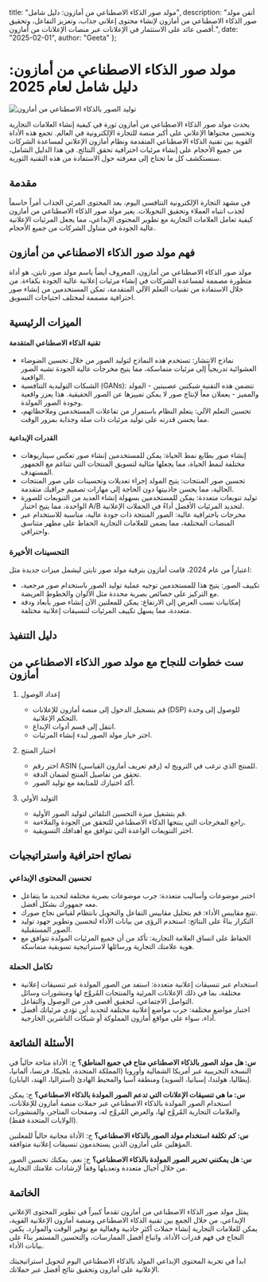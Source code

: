   title: "مولد صور الذكاء الاصطناعي من أمازون: دليل شامل",
  description: "أتقن مولد صور الذكاء الاصطناعي من أمازون لإنشاء محتوى إعلاني جذاب، وتعزيز التفاعل، وتحقيق أقصى عائد على الاستثمار في الإعلانات عبر منصات الإعلانات من أمازون.",
  date: "2025-02-01",
  author: "Geeta"
};

# مولد صور الذكاء الاصطناعي من أمازون: دليل شامل لعام 2025

![توليد الصور بالذكاء الاصطناعي من أمازون](/images/blog/amazon-ai-image-generator.jpeg)

يحدث مولد صور الذكاء الاصطناعي من أمازون ثورة في كيفية إنشاء العلامات التجارية وتحسين محتواها الإعلاني على أكبر منصة للتجارة الإلكترونية في العالم. تجمع هذه الأداة القوية بين تقنية الذكاء الاصطناعي المتقدمة ونظام أمازون الإعلاني لمساعدة الشركات من جميع الأحجام على إنشاء مرئيات احترافية تحقق النتائج. في هذا الدليل الشامل، سنستكشف كل ما تحتاج إلى معرفته حول الاستفادة من هذه التقنية الثورية.

## مقدمة
في مشهد التجارة الإلكترونية التنافسي اليوم، يعد المحتوى المرئي الجذاب أمراً حاسماً لجذب انتباه العملاء وتحقيق التحويلات. يغير مولد صور الذكاء الاصطناعي من أمازون كيفية تعامل العلامات التجارية مع تطوير المحتوى الإبداعي، مما يجعل المرئيات الإعلانية عالية الجودة في متناول الشركات من جميع الأحجام.

## فهم مولد صور الذكاء الاصطناعي من أمازون

مولد صور الذكاء الاصطناعي من أمازون، المعروف أيضاً باسم مولد صور تايتن، هو أداة متطورة مصممة لمساعدة الشركات في إنشاء مرئيات إعلانية عالية الجودة بكفاءة. من خلال الاستفادة من تقنيات التعلم الآلي المتقدمة، تمكن المستخدمين من إنشاء صور احترافية مصممة لمختلف احتياجات التسويق.

## الميزات الرئيسية

#### تقنية الذكاء الاصطناعي المتقدمة

- نماذج الانتشار: تستخدم هذه النماذج لتوليد الصور من خلال تحسين الضوضاء العشوائية تدريجياً إلى مرئيات متماسكة، مما يتيح مخرجات عالية الجودة تشبه الصور الواقعية.
- الشبكات التوليدية التنافسية (GANs): تتضمن هذه التقنية شبكتين عصبيتين - المولد والمميز - يعملان معاً لإنتاج صور لا يمكن تمييزها عن الصور الحقيقية. هذا يعزز واقعية وجودة الصور المولدة.
- تحسين التعلم الآلي: يتعلم النظام باستمرار من تفاعلات المستخدمين وملاحظاتهم، مما يحسن قدرته على توليد مرئيات ذات صلة وجذابة بمرور الوقت.

#### القدرات الإبداعية
- إنشاء صور بطابع نمط الحياة: يمكن للمستخدمين إنشاء صور تعكس سيناريوهات مختلفة لنمط الحياة، مما يجعلها مثالية لتسويق المنتجات التي تتناغم مع الجمهور المستهدف.
- تحسين صور المنتجات: يتيح المولد إجراء تعديلات وتحسينات على صور المنتجات الحالية، مما يحسن جاذبيتها دون الحاجة إلى مهارات تصميم جرافيك متقدمة.
- توليد تنويعات متعددة: يمكن للمستخدمين بسهولة إنشاء العديد من التنويعات للصورة الواحدة، مما يتيح اختبار A/B لتحديد المرئيات الأفضل أداءً في الحملات الإعلانية.
- مخرجات باحترافية عالية: الصور المنتجة ذات جودة عالية، مناسبة للاستخدام عبر المنصات المختلفة، مما يضمن للعلامات التجارية الحفاظ على مظهر متناسق واحترافي.

### التحسينات الأخيرة

اعتباراً من عام 2024، قامت أمازون بترقية مولد صور تايتن ليشمل ميزات جديدة مثل:
- تكييف الصور: يتيح هذا للمستخدمين توجيه عملية توليد الصور باستخدام صور مرجعية، مع التركيز على خصائص بصرية محددة مثل الألوان والخطوط العريضة.
- إمكانيات نسب العرض إلى الارتفاع: يمكن للمعلنين الآن إنشاء صور بأبعاد ودقة متعددة، مما يسهل تكييف المرئيات لتنسيقات إعلانية مختلفة.

## دليل التنفيذ

## ست خطوات للنجاح مع مولد صور الذكاء الاصطناعي من أمازون

1. إعداد الوصول
   - قم بتسجيل الدخول إلى منصة أمازون للإعلانات (DSP) للوصول إلى وحدة التحكم الإعلانية.
   - انتقل إلى قسم أدوات الإبداع.
   - اختر خيار مولد الصور لبدء إنشاء المرئيات.

2. اختيار المنتج
   - اختر رقم ASIN (رقم تعريف أمازون القياسي) للمنتج الذي ترغب في الترويج له.
   - تحقق من تفاصيل المنتج لضمان الدقة.
   - أكد اختيارك للمتابعة مع توليد الصور.

3. التوليد الأولي
   - قم بتشغيل ميزة التحسين التلقائي لتوليد الصور الأولية.
   - راجع المخرجات التي ينتجها الذكاء الاصطناعي للتحقق من الجودة والملاءمة.
   - اختر التنويعات الواعدة التي تتوافق مع أهدافك التسويقية.

## نصائح احترافية واستراتيجيات

### تحسين المحتوى الإبداعي
- اختبر موضوعات وأساليب متعددة: جرب موضوعات بصرية مختلفة لتحديد ما يتفاعل معه جمهورك بشكل أفضل.
- تتبع مقاييس الأداء: قم بتحليل مقاييس التفاعل والتحويل بانتظام لقياس نجاح صورك.
- التكرار بناءً على النتائج: استخدم الرؤى من بيانات الأداء لتحسين وتطوير جهود توليد الصور المستقبلية.
- الحفاظ على اتساق العلامة التجارية: تأكد من أن جميع المرئيات المولدة تتوافق مع هوية علامتك التجارية ورسائلها لاستراتيجية تسويقية متماسكة.

### **تكامل الحملة**
- استخدام عبر تنسيقات إعلانية متعددة: استفد من الصور المولدة عبر تنسيقات إعلانية مختلفة، بما في ذلك الإعلانات المرئية والمنتجات المُروَّج لها ومنشورات وسائل التواصل الاجتماعي، لتحقيق أقصى قدر من الوصول والتفاعل.
- اختبار مواضع مختلفة: جرب مواضع إعلانية مختلفة لتحديد أين تؤدي مرئياتك أفضل أداء، سواء على مواقع أمازون المملوكة أو شبكات الناشرين الخارجية.

## الأسئلة الشائعة

**س: هل مولد الصور بالذكاء الاصطناعي متاح في جميع المناطق؟**
ج: الأداة متاحة حالياً في النسخة التجريبية عبر أمريكا الشمالية وأوروبا (المملكة المتحدة، بلجيكا، فرنسا، ألمانيا، إيطاليا، هولندا، إسبانيا، السويد) ومنطقة آسيا والمحيط الهادئ (أستراليا، الهند، اليابان).

**س: ما هي تنسيقات الإعلانات التي تدعم الصور المولدة بالذكاء الاصطناعي؟**
ج: يمكن استخدام الصور المولدة بالذكاء الاصطناعي عبر حملات منصة أمازون للإعلانات، والعلامات التجارية المُروَّج لها، والعرض المُروَّج له، وصفحات المتاجر، والمنشورات (الولايات المتحدة فقط).

**س: كم تكلفة استخدام مولد الصور بالذكاء الاصطناعي؟**
ج: الأداة مجانية حالياً للمعلنين المؤهلين على أمازون الذين يستخدمون تنسيقات إعلانية متوافقة.

**س: هل يمكنني تحرير الصور المولدة بالذكاء الاصطناعي؟**
ج: نعم، يمكنك تحسين الصور من خلال أجيال متعددة وتعديلها وفقاً لإرشادات علامتك التجارية.

## الخاتمة
يمثل مولد صور الذكاء الاصطناعي من أمازون تقدماً كبيراً في تطوير المحتوى الإعلاني الإبداعي. من خلال الجمع بين تقنية الذكاء الاصطناعي ومنصة أمازون الإعلانية القوية، يمكن للعلامات التجارية إنشاء حملات أكثر جاذبية وفعالية مع توفير الوقت والموارد. يكمن النجاح في فهم قدرات الأداة، واتباع أفضل الممارسات، والتحسين المستمر بناءً على بيانات الأداء.

ابدأ في تجربة المحتوى الإبداعي المولد بالذكاء الاصطناعي اليوم لتحويل استراتيجيتك الإعلانية على أمازون وتحقيق نتائج أفضل عبر حملاتك.